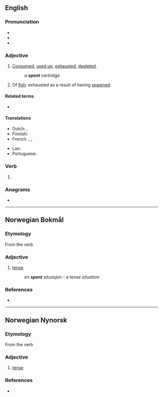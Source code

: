 ==English==

===Pronunciation===
* {{IPA|/ˈspɛnt/|lang=en}}
* {{audio|en-us-spent.ogg|Audio (US)|lang=en}}
* {{rhymes|ɛnt|lang=en}}

===Adjective===
{{en-adj|-}}

# [[consumed|Consumed]], [[used up]], [[exhaust]]ed, [[deplete]]d.
#: ''a '''spent''' cartridge''
# Of [[fish]]: exhausted as a result of having [[spawn]]ed.

====Related terms====
* {{l|en|spent force}}

====Translations====
{{trans-top|used up}}
* Dutch: {{t+|nl|vermoeid}}, {{t+|nl|uitgeput}}
* Finnish: {{t+|fi|käytetty}}
* French: {{t+|fr|épuisé}}, {{t+|fr|fatigué}}, {{t+|fr|éreinté}}
{{trans-mid}}
* Lao: {{t|lo|ໝົດ}}
* Portuguese: {{t+|pt|usada}}
{{trans-bottom}}

===Verb===
{{head|en|verb form}}

# {{en-past of|spend}}

===Anagrams===
* {{anagrams|en|a=enpst|pents}}

----

==Norwegian Bokmål==

===Etymology===
From the verb {{m|nb|spenne}}

===Adjective===
{{head|nb|adjective|neuter singular|spent|definite singular and plural|spente}}

# [[tense]]
#: ''en '''spent''' situasjon - a tense situation''

===References===
* {{R:The Bokmål Dictionary}}

----

==Norwegian Nynorsk==

===Etymology===
From the verb {{m|nn|spenne}}

===Adjective===
{{head|nn|adjective|neuter singular|spent|definite singular and plural|spente}}

# [[tense]]

===References===
* {{R:The Nynorsk Dictionary}}